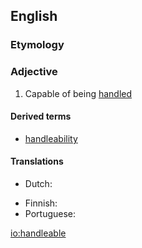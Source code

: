 ==English==

===Etymology===
{{suffix|handle|able|lang=en}}

===Adjective===
{{en-adj|-}}

# Capable of being [[handle]]d

====Derived terms====
* [[handleability]]

====Translations====
{{trans-top|capable of being handled}}
* Dutch: {{t|nl|handelbaar}}
{{trans-mid}}
* Finnish: {{t|fi|käsiteltävä}}
* Portuguese: {{t|pt|manejável}}
{{trans-bottom}}

[[io:handleable]]